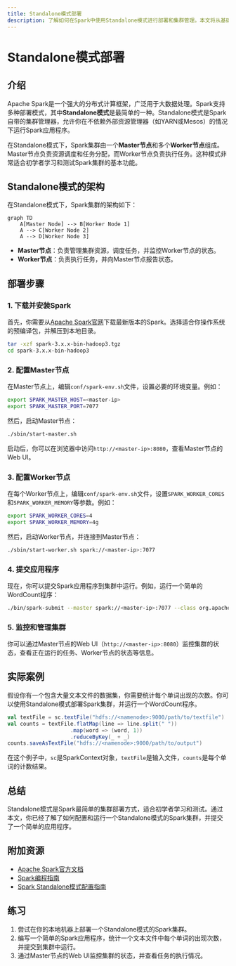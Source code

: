 ```yaml
---
title: Standalone模式部署
description: 了解如何在Spark中使用Standalone模式进行部署和集群管理。本文将从基础概念入手，逐步讲解如何配置和运行Spark集群，并提供实际案例和代码示例。
---
```


# Standalone模式部署

## 介绍

Apache Spark是一个强大的分布式计算框架，广泛用于大数据处理。Spark支持多种部署模式，其中**Standalone模式**是最简单的一种。Standalone模式是Spark自带的集群管理器，允许你在不依赖外部资源管理器（如YARN或Mesos）的情况下运行Spark应用程序。

在Standalone模式下，Spark集群由一个**Master节点**和多个**Worker节点**组成。Master节点负责资源调度和任务分配，而Worker节点负责执行任务。这种模式非常适合初学者学习和测试Spark集群的基本功能。

## Standalone模式的架构

在Standalone模式下，Spark集群的架构如下：

```mermaid
graph TD
    A[Master Node] --> B[Worker Node 1]
    A --> C[Worker Node 2]
    A --> D[Worker Node 3]
```

- **Master节点**：负责管理集群资源，调度任务，并监控Worker节点的状态。
- **Worker节点**：负责执行任务，并向Master节点报告状态。

## 部署步骤

### 1. 下载并安装Spark

首先，你需要从[Apache Spark官网](https://spark.apache.org/downloads.html)下载最新版本的Spark。选择适合你操作系统的预编译包，并解压到本地目录。

```bash
tar -xzf spark-3.x.x-bin-hadoop3.tgz
cd spark-3.x.x-bin-hadoop3
```

### 2. 配置Master节点

在Master节点上，编辑`conf/spark-env.sh`文件，设置必要的环境变量。例如：

```bash
export SPARK_MASTER_HOST=<master-ip>
export SPARK_MASTER_PORT=7077
```

然后，启动Master节点：

```bash
./sbin/start-master.sh
```

启动后，你可以在浏览器中访问`http://<master-ip>:8080`，查看Master节点的Web UI。

### 3. 配置Worker节点

在每个Worker节点上，编辑`conf/spark-env.sh`文件，设置`SPARK_WORKER_CORES`和`SPARK_WORKER_MEMORY`等参数。例如：

```bash
export SPARK_WORKER_CORES=4
export SPARK_WORKER_MEMORY=4g
```

然后，启动Worker节点，并连接到Master节点：

```bash
./sbin/start-worker.sh spark://<master-ip>:7077
```

### 4. 提交应用程序

现在，你可以提交Spark应用程序到集群中运行。例如，运行一个简单的WordCount程序：

```bash
./bin/spark-submit --master spark://<master-ip>:7077 --class org.apache.spark.examples.SparkPi examples/jars/spark-examples_2.12-3.x.x.jar
```

### 5. 监控和管理集群

你可以通过Master节点的Web UI（`http://<master-ip>:8080`）监控集群的状态，查看正在运行的任务、Worker节点的状态等信息。

## 实际案例

假设你有一个包含大量文本文件的数据集，你需要统计每个单词出现的次数。你可以使用Standalone模式部署Spark集群，并运行一个WordCount程序。

```scala
val textFile = sc.textFile("hdfs://<namenode>:9000/path/to/textfile")
val counts = textFile.flatMap(line => line.split(" "))
                    .map(word => (word, 1))
                    .reduceByKey(_ + _)
counts.saveAsTextFile("hdfs://<namenode>:9000/path/to/output")
```

在这个例子中，`sc`是SparkContext对象，`textFile`是输入文件，`counts`是每个单词的计数结果。

## 总结

Standalone模式是Spark最简单的集群部署方式，适合初学者学习和测试。通过本文，你已经了解了如何配置和运行一个Standalone模式的Spark集群，并提交了一个简单的应用程序。

## 附加资源

- [Apache Spark官方文档](https://spark.apache.org/docs/latest/)
- [Spark编程指南](https://spark.apache.org/docs/latest/rdd-programming-guide.html)
- [Spark Standalone模式配置指南](https://spark.apache.org/docs/latest/spark-standalone.html)

## 练习

1. 尝试在你的本地机器上部署一个Standalone模式的Spark集群。
2. 编写一个简单的Spark应用程序，统计一个文本文件中每个单词的出现次数，并提交到集群中运行。
3. 通过Master节点的Web UI监控集群的状态，并查看任务的执行情况。
